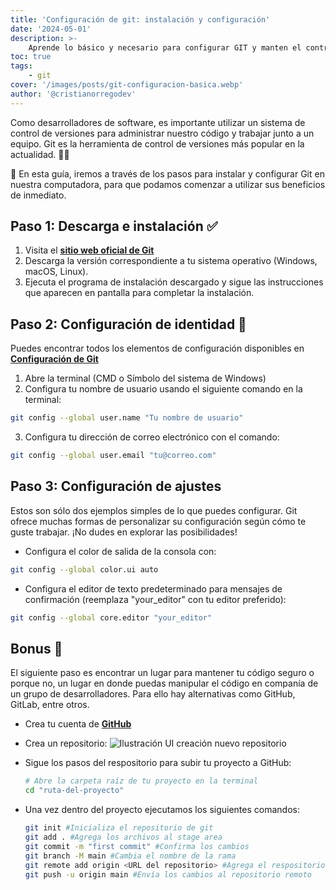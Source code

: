 ```yaml
---
title: 'Configuración de git: instalación y configuración'
date: '2024-05-01'
description: >-
    Aprende lo básico y necesario para configurar GIT y manten el control de versiones de tu código ordenado y actualizado.
toc: true
tags:
    - git
cover: '/images/posts/git-configuracion-basica.webp'
author: '@cristianorregodev'
---
```


Como desarrolladores de software, es importante utilizar un sistema de control de versiones para administrar nuestro código y trabajar junto a un equipo. Git es la herramienta de control de versiones más popular en la actualidad. 👨‍💻

🚀 En esta guía, iremos a través de los pasos para instalar y configurar Git en nuestra computadora, para que podamos comenzar a utilizar sus beneficios de inmediato.

## Paso 1: Descarga e instalación ✅

1. Visita el **<a href="https://git-scm.com/" target="_blank">sitio web oficial de Git</a>**
2. Descarga la versión correspondiente a tu sistema operativo (Windows, macOS, Linux).
3. Ejecuta el programa de instalación descargado y sigue las instrucciones que aparecen en pantalla para completar la instalación.

## Paso 2: Configuración de identidad 🔐

Puedes encontrar todos los elementos de configuración disponibles en **<a href="https://git-scm.com/book/en/v2/Customizing-Git-Git-Configuration" target="_blank">Configuración de Git</a>**

1. Abre la terminal (CMD o Símbolo del sistema de Windows)
2. Configura tu nombre de usuario usando el siguiente comando en la terminal:

```bash
git config --global user.name "Tu nombre de usuario"
```

3. Configura tu dirección de correo electrónico con el comando:

```bash
git config --global user.email "tu@correo.com"
```

## Paso 3: Configuración de ajustes

Estos son sólo dos ejemplos simples de lo que puedes configurar. Git ofrece muchas formas de personalizar su configuración según cómo te guste trabajar. ¡No dudes en explorar las posibilidades!

-   Configura el color de salida de la consola con:

```bash
git config --global color.ui auto
```

-   Configura el editor de texto predeterminado para mensajes de confirmación (reemplaza "your_editor" con tu editor preferido):

```bash
git config --global core.editor "your_editor"
```

## Bonus 🎁

El siguiente paso es encontrar un lugar para mantener tu código seguro o porque no, un lugar en donde puedas manipular el código en companía de un grupo de desarrolladores. Para ello hay alternativas como GitHub, GitLab, entre otros.

-   Crea tu cuenta de **<a href="https://github.com/" target="_blank">GitHub</a>**
-   Crea un repositorio:
    <img
        src="https://res.cloudinary.com/dvjzp6scj/image/upload/v1714658179/posts/oqc9snjp3wyv2j2e0uzb.gif"
        alt="Ilustración UI creación nuevo repositorio"
    />
-   Sigue los pasos del respositorio para subir tu proyecto a GitHub:

    ```bash
    # Abre la carpeta raíz de tu proyecto en la terminal
    cd "ruta-del-proyecto"
    ```

-   Una vez dentro del proyecto ejecutamos los siguientes comandos:

    ```bash
    git init #Inicializa el repositorio de git
    git add . #Agrega los archivos al stage area
    git commit -m "first commit" #Confirma los cambios
    git branch -M main #Cambia el nombre de la rama
    git remote add origin <URL del repositorio> #Agrega el respositorio remoto (el que creaste en GitHub)
    git push -u origin main #Envía los cambios al repositorio remoto
    ```
